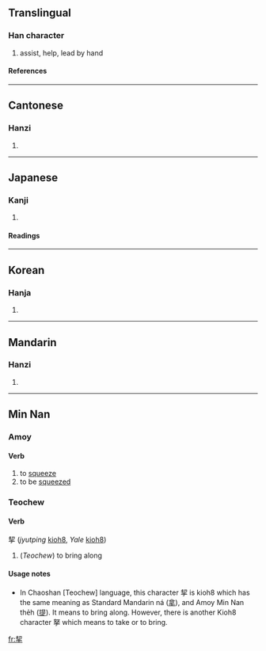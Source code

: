 ==Translingual==

===Han character===
{{Han char|rn=64|rad=手|as=06|sn=10|four=5750<sub>2</sub>|canj=手竹手 (QHQ)}}

# assist, help, lead by hand

====References====
{{Han ref|kx=0429.220|dkj=12035|dj=0779.010|hdz=31863.010|uh=6308|ud=25352|bh=AEB2|bd=44722}}

----

==Cantonese==

===Hanzi===
{{yue-hanzi|jyut=|y=kit3}}

# {{defn|Cantonese}}

----

==Japanese==

===Kanji===
{{ja-kanji|grade=|rs=手06}}

# {{defn|Japanese}}

====Readings====
{{ja-readings|on=[[けつ]] (ketsu), [[けい]] (kei)|kun=[[ひつさげる]] (hitsusageru)}}

----

==Korean==

===Hanja===
{{ko-hanja|hangeul=[[설]], [[계]]|eumhun=|rv=seol, gye|mr=sŏl, kye|y=sel, kyey}}

# {{defn|Korean}}

----

==Mandarin==

===Hanzi===
{{cmn-hanzi|pin=[[qiè]] (qie4)|wg=ch'ieh<sup>4</sup>}}

# {{defn|Mandarin}}

----

==Min Nan==

===Amoy===
{{rfc-header|Amoy}}

====Verb====
{{nan-verb|ts|poj=kho̍eh|pojt=khoeh8|rs=手06}}

# to [[squeeze]]
# to be [[squeezed]]

===Teochew===

====Verb====
挈 (''jyutping'' [[kioh8]], ''Yale'' [[kioh8]])

# (''Teochew'') to bring along

====Usage notes====
*In Chaoshan [Teochew] language, this character 挈 is kioh8 which has the same meaning as Standard Mandarin ná ([[拿]]), and Amoy Min Nan the̍h ([[提]]). It means to bring along. However, there is another Kioh8 character 拏 which means to take or to bring.

{{rfv|[http://hpcgi2.nifty.com/Gat_Tin/fangzi.cgi?kanji=%D9%CD this on-line dictionary] lists the following Romanizations for Chaozhou: kiag4, kei3, koi3, kieg4}}

[[fr:挈]]